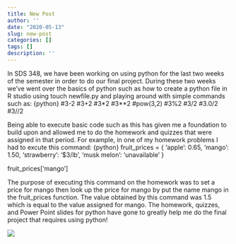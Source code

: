 ```yaml
---
title: New Post
author: ''
date: "2020-05-13"
slug: new-post
categories: []
tags: []
description: ''
---
```

In SDS 348, we have been working on using python for the last two weeks of the semester in order to do our final project. During these two weeks we've went over the basics of python such as how to create a python file in R studio using touch newfile.py and playing around with simple commands such as:
{python}
#3-2
#3+2
#3*2
#3**2
#pow(3,2)
#3%2 
#3/2
#3.0/2 
#3//2 

Being able to execute basic code such as this has given me a foundation to build upon and allowed me to do the homework and quizzes that were assigned in that period. For example, in one of my homework problems I had to excute this command:
{python}
fruit_prices = {
'apple': 0.65,
'mango': 1.50,
'strawberry': '$3/lb',
'musk melon': 'unavailable'
}

fruit_prices['mango']

The purpose of executing this command on the homework was to set a price for mango then look up the price for mango by put the name mango in the fruit_prices function. The value obtained by this command was 1.5 which is equal to the value assigned for mango. The homework, quizzes, and Power Point slides for python have gone to greatly help me do the final project that requires using python! 

<img src="![](/blog/2020-05-13-blog_files/IMG_1266.jpg)">